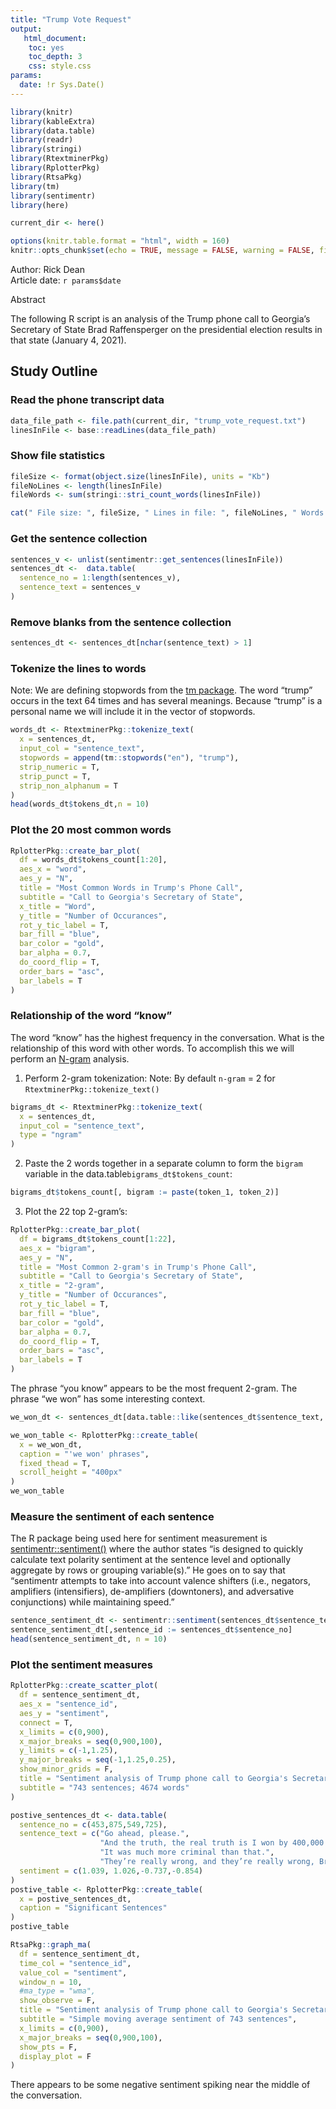 ```yaml
---
title: "Trump Vote Request"
output: 
   html_document:
    toc: yes
    toc_depth: 3
    css: style.css
params:
  date: !r Sys.Date()    
---
```


```r
library(knitr)
library(kableExtra)
library(data.table)
library(readr)
library(stringi)
library(RtextminerPkg)
library(RplotterPkg)
library(RtsaPkg)
library(tm)
library(sentimentr)
library(here)

current_dir <- here()
```

```r
options(knitr.table.format = "html", width = 160)
knitr::opts_chunk$set(echo = TRUE, message = FALSE, warning = FALSE, fig.width = 12, fig.height = 8)
```

<div>Author: Rick Dean</div>
<div>Article date: `r params$date`</div>

<div class="abstract">
  <p class="abstract">Abstract</p>
  The following R script is an analysis of the Trump phone call to Georgia's Secretary of State Brad Raffensperger on the presidential election results in that state (January 4, 2021).
</div>  

## Study Outline

### Read the phone transcript data
```r
data_file_path <- file.path(current_dir, "trump_vote_request.txt")
linesInFile <- base::readLines(data_file_path)
```
### Show file statistics
```r
fileSize <- format(object.size(linesInFile), units = "Kb")
fileNoLines <- length(linesInFile)
fileWords <- sum(stringi::stri_count_words(linesInFile))

cat(" File size: ", fileSize, " Lines in file: ", fileNoLines, " Words in file: ", fileWords)
```

### Get the sentence collection
```r
sentences_v <- unlist(sentimentr::get_sentences(linesInFile))
sentences_dt <-  data.table(
  sentence_no = 1:length(sentences_v),
  sentence_text = sentences_v
)
```

### Remove blanks from the sentence collection
```r
sentences_dt <- sentences_dt[nchar(sentence_text) > 1]
```

### Tokenize the lines to words
Note: We are defining stopwords from the [tm package](https://cran.r-project.org/web/packages/tm/index.html). The  word "trump" occurs in the text 64 times and has several meanings.  Because "trump" is a personal name we will include it in the vector of stopwords.

```r
words_dt <- RtextminerPkg::tokenize_text(
  x = sentences_dt,
  input_col = "sentence_text",
  stopwords = append(tm::stopwords("en"), "trump"),
  strip_numeric = T,
  strip_punct = T,
  strip_non_alphanum = T
)
head(words_dt$tokens_dt,n = 10)
```

### Plot the 20 most common words
```r
RplotterPkg::create_bar_plot(
  df = words_dt$tokens_count[1:20],
  aes_x = "word",
  aes_y = "N",
  title = "Most Common Words in Trump's Phone Call",
  subtitle = "Call to Georgia's Secretary of State",
  x_title = "Word",
  y_title = "Number of Occurances",
  rot_y_tic_label = T,
  bar_fill = "blue",
  bar_color = "gold",
  bar_alpha = 0.7,
  do_coord_flip = T,
  order_bars = "asc",
  bar_labels = T
)
```

### Relationship of the word "know"
The word "know" has the highest frequency in the conversation.  What is the relationship of this word with other words.  To accomplish this we will perform an [N-gram](https://en.wikipedia.org/wiki/N-gram) analysis.

1. Perform 2-gram tokenization:
Note: By default `n-gram` = 2 for `RtextminerPkg::tokenize_text()`
```r
bigrams_dt <- RtextminerPkg::tokenize_text(
  x = sentences_dt,
  input_col = "sentence_text",
  type = "ngram"
)
```
2. Paste the 2 words together in a separate column to form the `bigram` variable in the data.table`bigrams_dt$tokens_count`:
```r
bigrams_dt$tokens_count[, bigram := paste(token_1, token_2)]
```

3. Plot the 22 top 2-gram's:
```r
RplotterPkg::create_bar_plot(
  df = bigrams_dt$tokens_count[1:22],
  aes_x = "bigram",
  aes_y = "N",
  title = "Most Common 2-gram's in Trump's Phone Call",
  subtitle = "Call to Georgia's Secretary of State",
  x_title = "2-gram",
  y_title = "Number of Occurances",
  rot_y_tic_label = T,
  bar_fill = "blue",
  bar_color = "gold",
  bar_alpha = 0.7,
  do_coord_flip = T,
  order_bars = "asc",
  bar_labels = T
)
```

The phrase "you know" appears to be the most frequent 2-gram. The phrase "we won" has some interesting context.

```r
we_won_dt <- sentences_dt[data.table::like(sentences_dt$sentence_text, "we won",ignore.case = T)]
```
```r
we_won_table <- RplotterPkg::create_table(
  x = we_won_dt,
  caption = "'we won' phrases",
  fixed_thead = T,
  scroll_height = "400px"
)
we_won_table
```



### Measure the sentiment of each sentence
The R package being used here for sentiment measurement is [sentimentr::sentiment()](https://github.com/trinker/sentimentr) where the author states "is designed to quickly calculate text polarity sentiment at the sentence level and optionally aggregate by rows or grouping variable(s)."  He goes on to say that "sentimentr attempts to take into account valence shifters (i.e., negators, amplifiers (intensifiers), de-amplifiers (downtoners), and adversative conjunctions) while maintaining speed."


```r
sentence_sentiment_dt <- sentimentr::sentiment(sentences_dt$sentence_text)
sentence_sentiment_dt[,sentence_id := sentences_dt$sentence_no]
head(sentence_sentiment_dt, n = 10)
```
### Plot the sentiment measures
```r
RplotterPkg::create_scatter_plot(
  df = sentence_sentiment_dt,
  aes_x = "sentence_id",
  aes_y = "sentiment",
  connect = T,
  x_limits = c(0,900),
  x_major_breaks = seq(0,900,100),
  y_limits = c(-1,1.25),
  y_major_breaks = seq(-1,1.25,0.25),
  show_minor_grids = F,
  title = "Sentiment analysis of Trump phone call to Georgia's Secretary of State",
  subtitle = "743 sentences; 4674 words"
)
```


```r
postive_sentences_dt <- data.table(
  sentence_no = c(453,875,549,725),
  sentence_text = c("Go ahead, please.", 
                    "And the truth, the real truth is I won by 400,000 votes, at least.",
                    "It was much more criminal than that.",
                    "They’re really wrong, and they’re really wrong, Brad."),
  sentiment = c(1.039, 1.026,-0.737,-0.854)
)
postive_table <- RplotterPkg::create_table(
  x = postive_sentences_dt,
  caption = "Significant Sentences"
)
postive_table
```

```r
RtsaPkg::graph_ma(
  df = sentence_sentiment_dt,
  time_col = "sentence_id",
  value_col = "sentiment",
  window_n = 10,
  #ma_type = "wma",
  show_observe = F,
  title = "Sentiment analysis of Trump phone call to Georgia's Secretary of State",
  subtitle = "Simple moving average sentiment of 743 sentences",
  x_limits = c(0,900),
  x_major_breaks = seq(0,900,100),
  show_pts = F,
  display_plot = F
)
```

There appears to be some negative sentiment spiking near the middle of the conversation. 
